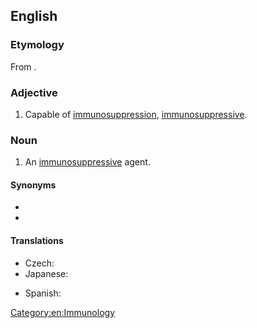 ==English==

===Etymology===
From {{prefix|immuno|suppressant|lang=en}}.

===Adjective===
{{en-adj}}

# {{lb|en|pharmacology}} Capable of [[immunosuppression]], [[immunosuppressive]].

===Noun===
{{en-noun}}

# {{lb|en|pharmacology}} An [[immunosuppressive]] agent.

====Synonyms====
* {{l|en|immunosuppressive}}
* {{l|en|immunosuppressor}}

====Translations====
{{trans-top|an immunosuppressive agent}}
* Czech: {{t+|cs|imunosupresivum|n}}
* Japanese: {{t|ja|免疫抑制剤|tr=men'ekiyokuseizai}}
{{trans-mid}}
* Spanish: {{t+|es|inmunosupresor|m}}
{{trans-bottom}}

[[Category:en:Immunology]]